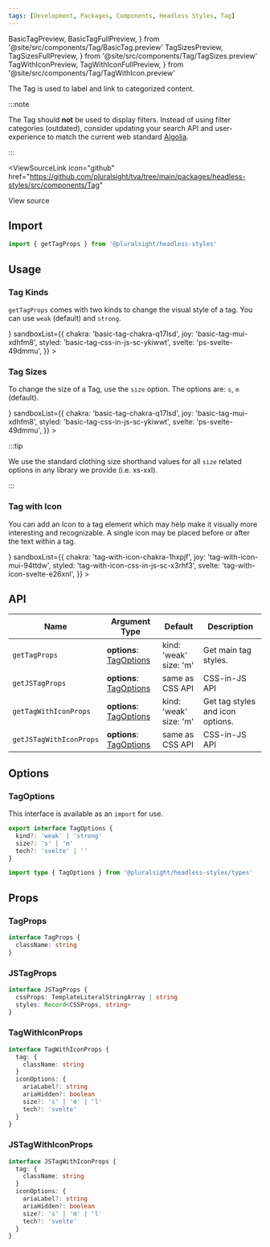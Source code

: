 ```yaml
---
tags: [Development, Packages, Components, Headless Styles, Tag]
---
```


<!-- TODO: As of 2.0.0-beta.17 live-codeblock do not support imports. -->
<!-- Keep an eye out so we can kill the components we are importing in. -->
<!-- https://docusaurus.io/docs/markdown-features/code-blocks#imports -->

  BasicTagPreview,
  BasicTagFullPreview,
} from '@site/src/components/Tag/BasicTag.preview'
  TagSizesPreview,
  TagSizesFullPreview,
} from '@site/src/components/Tag/TagSizes.preview'
  TagWithIconPreview,
  TagWithIconFullPreview,
} from '@site/src/components/Tag/TagWithIcon.preview'

<ReleaseNote />

The Tag is used to label and link to categorized content.

:::note

The Tag should **not** be used to display filters.
Instead of using filter categories (outdated), consider updating your search API and user-experience to match the current web standard [Algolia](https://www.algolia.com/).

:::

<ViewSourceLink
  icon="github"
  href="https://github.com/pluralsight/tva/tree/main/packages/headless-styles/src/components/Tag"
>
  View source
</ViewSourceLink>

## Import

```javascript
import { getTagProps } from '@pluralsight/headless-styles'
```

## Usage

### Tag Kinds

`getTagProps` comes with two kinds to change the visual style of a tag. You can use `weak` (default) and `strong`.

<BasicTag />
<LiveExampleTabs
  fullCode={<BasicTagFullPreview />}
  sandboxList={{
    chakra: 'basic-tag-chakra-q17lsd',
    joy: 'basic-tag-mui-xdhfm8',
    styled: 'basic-tag-css-in-js-sc-ykiwwt',
    svelte: 'ps-svelte-49dmmu',
  }}
>
  <BasicTagPreview />
</LiveExampleTabs>

### Tag Sizes

To change the size of a Tag, use the `size` option. The options are: `s`, `m` (default).

<TagSizes />
<LiveExampleTabs
  fullCode={<TagSizesFullPreview />}
  sandboxList={{
    chakra: 'basic-tag-chakra-q17lsd',
    joy: 'basic-tag-mui-xdhfm8',
    styled: 'basic-tag-css-in-js-sc-ykiwwt',
    svelte: 'ps-svelte-49dmmu',
  }}
>
  <TagSizesPreview />
</LiveExampleTabs>

:::tip

We use the standard clothing size shorthand values for all `size` related options in any library we provide (i.e. xs-xxl).

:::

### Tag with Icon

You can add an Icon to a tag element which may help make it visually more interesting and recognizable. A single icon may be placed before or after the text within a tag.

<TagWithIcon />
<LiveExampleTabs
  fullCode={<TagWithIconFullPreview />}
  sandboxList={{
    chakra: 'tag-with-icon-chakra-1hxpjf',
    joy: 'tag-with-icon-mui-94ttdw',
    styled: 'tag-with-icon-css-in-js-sc-x3rhf3',
    svelte: 'tag-with-icon-svelte-e26xnl',
  }}
>
  <TagWithIconPreview />
</LiveExampleTabs>

## API

| Name                    | Argument Type                          | Default                     | Description                      |
| ----------------------- | -------------------------------------- | --------------------------- | -------------------------------- |
| `getTagProps`           | **options**: [TagOptions](#tagoptions) | kind: 'weak'<br />size: 'm' | Get main tag styles.             |
| `getJSTagProps`         | **options**: [TagOptions](#tagoptions) | same as CSS API             | CSS-in-JS API                    |
| `getTagWithIconProps`   | **options**: [TagOptions](#tagoptions) | kind: 'weak'<br />size: 'm' | Get tag styles and icon options. |
| `getJSTagWithIconProps` | **options**: [TagOptions](#tagoptions) | same as CSS API             | CSS-in-JS API                    |

## Options

### TagOptions

This interface is available as an `import` for use.

```typescript
export interface TagOptions {
  kind?: 'weak' | 'strong'
  size?: 's' | 'm'
  tech?: 'svelte' | ''
}
```

```typescript title="Import example"
import type { TagOptions } from '@pluralsight/headless-styles/types'
```

## Props

### TagProps

```typescript
interface TagProps {
  className: string
}
```

### JSTagProps

```typescript
interface JSTagProps {
  cssProps: TemplateLiteralStringArray | string
  styles: Record<CSSProps, string>
}
```

### TagWithIconProps

```typescript
interface TagWithIconProps {
  tag: {
    className: string
  }
  iconOptions: {
    ariaLabel?: string
    ariaHidden?: boolean
    size?: 's' | 'm' | 'l'
    tech?: 'svelte'
  }
}
```

### JSTagWithIconProps

```typescript
interface JSTagWithIconProps {
  tag: {
    className: string
  }
  iconOptions: {
    ariaLabel?: string
    ariaHidden?: boolean
    size?: 's' | 'm' | 'l'
    tech?: 'svelte'
  }
}
```
